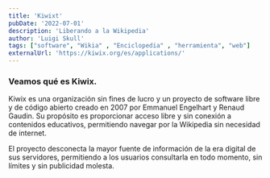 ```yaml
---
title: 'Kiwixt'
pubDate: '2022-07-01'
description: 'Liberando a la Wikipedia'
author: 'Luigi Skull'
tags: ["software", "Wikia" , "Enciclopedia" , "herramienta", "web"]
externalUrl: 'https://kiwix.org/es/applications/' 
---
```



### Veamos qué es Kiwix.


Kiwix es una organización sin fines de lucro y un proyecto de software libre y de código abierto creado en 2007 por Emmanuel Engelhart y Renaud Gaudin. Su propósito es proporcionar acceso libre y sin conexión a contenidos educativos, permitiendo navegar por la Wikipedia sin necesidad de internet.

El proyecto desconecta la mayor fuente de información de la era digital de sus servidores, permitiendo a los usuarios consultarla en todo momento, sin límites y sin publicidad molesta.

